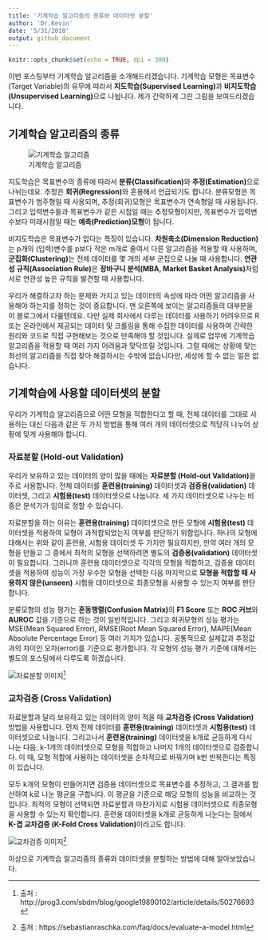 ```yaml
---
title: '기계학습 알고리즘의 종류와 데이터셋 분할'
author: 'Dr.Kevin'
date: '5/31/2018'
output: github_document
---
```


```r
knitr::opts_chunk$set(echo = TRUE, dpi = 300)
```

이번 포스팅부터 기계학습 알고리즘을 소개해드리겠습니다. 기계학습 모형은 목표변수(Target Variable)의 유무에 따라서 **지도학습(Supervised Learning)**과 **비지도학습(Unsupervised Learning)**으로 나뉩니다. 제가 간략하게 그린 그림을 보여드리겠습니다. 

## 기계학습 알고리즘의 종류

![기계학습 알고리즘](https://raw.githubusercontent.com/MrKevinNa/MrKevinNa.github.io/master/images/2018-05-31-기계학습-알고리즘_files/machine learning algorithms.png)

지도학습은 목표변수의 종류에 따라서 **분류(Classification)**와 **추정(Estimation)**으로 나뉘는데요. 추정은 **회귀(Regression)**와 혼용해서 언급되기도 합니다. 분류모형은 목표변수가 범주형일 때 사용되며, 추정(회귀)모형은 목표변수가 연속형일 때 사용됩니다. 그리고 입력변수들과 목표변수가 같은 시점일 때는 추정모형이지만, 목표변수가 입력변수보다 미래시점일 때는 **예측(Prediction)모형**이 됩니다. 

비지도학습은 목표변수가 없다는 특징이 있습니다. **차원축소(Dimension Reduction)**는 p개의 (입력)변수를 p보다 작은 m개로 줄여서 다른 알고리즘을 적용할 때 사용하며, **군집화(Clustering)**는 전체 데이터를 몇 개의 세부 군집으로 나눌 때 사용합니다. **연관성 규칙(Association Rule)**은 **장바구니 분석(MBA, Market Basket Analysis)**처럼 서로 연관성 높은 규칙을 발견할 때 사용합니다. 

우리가 해결하고자 하는 문제와 가지고 있는 데이터의 속성에 따라 어떤 알고리즘을 사용해야 하는지를 정하는 것이 중요합니다. 맨 오른쪽에 보이는 알고리즘들의 대부분을 이 블로그에서 다룰텐데요. 다만 실제 회사에서 다루는 데이터를 사용하기 어려우므로 R 또는 온라인에서 제공되는 데이터 및 크롤링을 통해 수집한 데이터를 사용하여 간략한 원리와 코드로 직접 구현해보는 것으로 만족해야 할 것입니다. 실제로 업무에 기계학습 알고리즘을 적용할 때 여러 가지 어려움과 맞닥뜨릴 것입니다. 그럴 때에는 상황에 맞는 최선의 알고리즘을 직접 찾아 해결하시는 수밖에 없습니다만, 세상에 할 수 없는 일은 없습니다. 

## 기계학습에 사용할 데이터셋의 분할

우리가 기계학습 알고리즘으로 어떤 모형을 적합한다고 할 때, 전체 데이터를 그대로 사용하는 대신 다음과 같은 두 가지 방법을 통해 여러 개의 데이터셋으로 적당히 나누어 상황에 맞게 사용해야 합니다. 

### **자료분할 (Hold-out Validation)**

우리가 보유하고 있는 데이터의 양이 많을 때에는 **자료분할 (Hold-out Validation)**을 주로 사용합니다. 전체 데이터를 **훈련용(training)** 데이터셋과 **검증용(validation)** 데이터셋, 그리고 **시험용(test)** 데이터셋으로 나눕니다. 세 가지 데이터셋으로 나누는 비중은 분석가가 임의로 정할 수 있습니다. 

자료분할을 하는 이유는 **훈련용(training)** 데이터셋으로 만든 모형에 **시험용(test)** 데이터셋을 적용하여 모형이 과적합되었는지 여부를 판단하기 위함입니다. 하나의 모형에 대해서는 위와 같이 훈련용, 시험용 데이터셋 두 가지만 필요하지만, 만약 여러 개의 모형을 만들고 그 중에서 최적의 모형을 선택하려면 별도의 **검증용(validation)** 데이터셋이 필요합니다. 그러니까 훈련용 데이터셋으로 각각의 모형을 적합하고, 검증용 데이터셋을 적용하여 성능이 가장 우수한 모형을 선택한 다음 마지막으로 **모형을 적합할 때 사용하지 않은(unseen)** 시험용 데이터셋으로 최종모형을 사용할 수 있는지 여부를 판단합니다. 

분류모형의 성능 평가는 **혼동행렬(Confusion Matrix)**의 **F1 Score** 또는 **ROC 커브**와 **AUROC** 값을 기준으로 하는 것이 일반적입니다. 그리고 회귀모형의 성능 평가는 MSE(Mean Squared Error), RMSE(Root Mean Squared Error), MAPE(Mean Absolute Percentage Error) 등 여러 가지가 있습니다. 공통적으로 실제값과 추정값과의 차이인 오차(error)를 기준으로 평가합니다. 각 모형의 성능 평가 기준에 대해서는 별도의 포스팅에서 다루도록 하겠습니다. 

![자료분할 이미지](http://i.imgur.com/9LGSneI.jpg)^[출처 : http://prog3.com/sbdm/blog/google19890102/article/details/50276693]

### **교차검증 (Cross Validation)**

자료분할과 달리 보유하고 있는 데이터의 양이 적을 때 **교차검증 (Cross Validation)** 방법을 사용합니다. 먼저 전체 데이터를 **훈련용(training)** 데이터셋과 **시험용(test)** 데이터셋으로 나눕니다. 그리고나서 **훈련용(training)** 데이터셋을 k개로 균등하게 다시 나눈 다음, k-1개의 데이터셋으로 모형을 적합하고 나머지 1개의 데이터셋으로 검증합니다. 이 때, 모형 적합에 사용하는 데이터셋을 순차적으로 바꿔가며 k번 반복한다는 특징이 있습니다. 

모두 k개의 모형이 만들어지면 검증용 데이터셋으로 목표변수를 추정하고, 그 결과를 합산하여 k로 나눈 평균을 구합니다. 이 평균을 기준으로 해당 모형의 성능을 비교하는 것입니다. 최적의 모형이 선택되면 자료분할과 마찬가지로 시험용 데이터셋으로 최종모형을 사용할 수 있는지 확인합니다. 훈련용 데이터셋을 k개로 균등하게 나눈다는 점에서 **K-겹 교차검증 (K-Fold Cross Validation)**이라고도 합니다. 

![교차검증 이미지](https://sebastianraschka.com/images/faq/evaluate-a-model/k-fold.png)^[출처 :  https://sebastianraschka.com/faq/docs/evaluate-a-model.html]

이상으로 기계학습 알고리즘의 종류와 데이터셋을 분할하는 방법에 대해 알아보았습니다.
